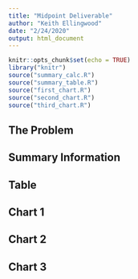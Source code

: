 ```yaml
---
title: "Midpoint Deliverable"
author: "Keith Ellingwood"
date: "2/24/2020"
output: html_document
---
```


```r
knitr::opts_chunk$set(echo = TRUE)
library("knitr")
source("summary_calc.R")
source("summary_table.R")
source("first_chart.R")
source("second_chart.R")
source("third_chart.R")
```

## The Problem

## Summary Information

## Table

## Chart 1

## Chart 2

## Chart 3